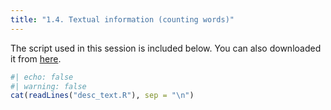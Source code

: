 ```yaml
---
title: "1.4. Textual information (counting words)"
---
```


The script used in this session is included below. You can also downloaded it from <a href="desc_text.R" download>here</a>.

```r
#| echo: false
#| warning: false
cat(readLines("desc_text.R"), sep = "\n")
```

